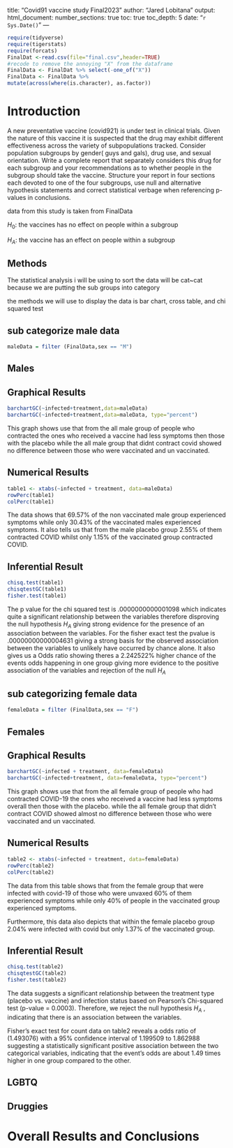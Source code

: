 title: "Covid91 vaccine study Final2023"
author: "Jared Lobitana"
output:
html_document:
number_sections: true
toc: true
toc_depth: 5
date: "`r Sys.Date()`"
---

```r
require(tidyverse)
require(tigerstats)
require(forcats)
FinalDat <-read.csv(file="final.csv",header=TRUE)
#recode to remove the annoying "X" from the dataframe
FinalData <- FinalDat %>% select(-one_of("X"))
FinalData <- FinalData %>%
mutate(across(where(is.character), as.factor))
```

# Introduction

A new preventative vaccine (covid921) is under test in clinical trials.
Given the nature of this vaccine it is suspected that the drug may exhibit
different effectiveness across the variety of subpopulations tracked.
Consider population subgroups by gender( guys and gals), drug use, and
sexual orientation. Write a complete report that separately considers this
drug for each subgroup and your recommendations as to whether people in the
subgroup should take the vaccine. Structure your report in four sections
each devoted to one of the four subgroups, use null and alternative
hypothesis statements and correct statistical verbage when referencing
p-values in conclusions.

data from this study is taken from FinalData


$H_0$: the vaccines has no effect on people within a subgroup

$H_A$: the vaccine has an effect on people within a subgroup


## Methods

The statistical analysis i will be using to sort the data will be cat~cat
because we are putting the sub groups into category



the methods we will use to display the data is bar chart, cross table, and
chi squared test

## sub categorize male data
```r
maleData = filter (FinalData,sex == "M")
```


## Males


## Graphical Results
```r
barchartGC(~infected+treatment,data=maleData)
barchartGC(~infected+treatment,data=maleData, type="percent")

```

This graph shows use that from the all male group of people who contracted
the ones who received a vaccine had less symptoms then those with the
placebo while the all male group that didnt contract covid showed no
difference between those who were vaccinated and un vaccinated.

## Numerical Results

```r
table1 <- xtabs(~infected + treatment, data=maleData)
rowPerc(table1)
colPerc(table1)
```

The data shows that 69.57% of the non vaccinated male group experienced
symptoms while only 30.43% of the vaccinated males experienced symptoms.
It also tells us that from the male placebo group 2.55% of them contracted
COVID whilst only 1.15% of the vaccinated group contracted COVID.

## Inferential Result


```r
chisq.test(table1)
chisqtestGC(table1)
fisher.test(table1)
```

The p value for the chi squared test is .0000000000001098 which indicates quite a significant relationship between the variables therefore disproving the null hypothesis $H_A$ giving strong evidence for the presence of an association between the variables. For the fisher exact test the pvalue is .00000000000004631 giving a strong basis for the observed association between the variables to unlikely have occurred by chance alone. It also gives us a Odds ratio showing theres a 2.242522% higher chance of the events odds happening in one group giving more evidence to the positive association of the variables and rejection of the null $H_A$



## sub categorizing female data

```r
femaleData = filter (FinalData,sex == "F")
```

## Females

## Graphical Results

```r
barchartGC(~infected + treatment, data=femaleData)
barchartGC(~infected+treatment, data=femaleData, type="percent")

```

This graph shows use that from the all female group of people who had contracted COVID-19 the ones who received a vaccine had less symptoms overall then those with the placebo. while the all female group that didn't contract COVID showed almost no difference between those who were vaccinated and un vaccinated.

## Numerical Results

```r
table2 <- xtabs(~infected + treatment, data=femaleData)
rowPerc(table2)
colPerc(table2)
```

The data from this table shows that from the female group that were infected with covid-19 of those who were unvaxed 60% of them experienced symptoms while only 40% of people in the vaccinated group experienced symptoms.

Furthermore, this data also depicts that within the female placebo group 2.04% were infected with covid but only 1.37% of the vaccinated group.

## Inferential Result

```r
chisq.test(table2)
chisqtestGC(table2)
fisher.test(table2)
```

The data suggests a significant relationship between the treatment type (placebo vs. vaccine) and infection status based on Pearson's Chi-squared test (p-value = 0.0003). Therefore, we reject the null hypothesis $H_A$ , indicating that there is an association between the variables.

Fisher's exact test for count data on table2 reveals a odds ratio of (1.493076) with a 95% confidence interval of 1.199509 to 1.862988 suggesting a statistically significant positive association between the two categorical variables, indicating that the event's odds are about 1.49 times higher in one group compared to the other.

## LGBTQ



## Druggies


# Overall Results and Conclusions